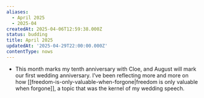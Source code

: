 ```yaml
---
aliases:
  - April 2025
  - 2025-04
createdAt: 2025-04-06T12:59:38.000Z
status: budding
title: April 2025
updatedAt: '2025-04-29T22:00:00.000Z'
contentType: nows
---
```

- This month marks my tenth anniversary with Cloe, and August will mark our first wedding anniversary. I’ve been reflecting more and more on how [[freedom-is-only-valuable-when-forgone|freedom is only valuable when forgone]], a topic that was the kernel of my wedding speech.
